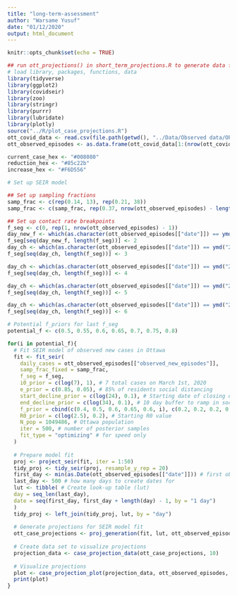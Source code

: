 ```yaml
---
title: "long-term-assessment"
author: "Warsame Yusuf"
date: "01/12/2020"
output: html_document
---
```


```r
knitr::opts_chunk$set(echo = TRUE)
```

```r
## run ott_projections() in short_term_projections.R to generate data for plots
# load library, packages, functions, data
library(tidyverse)
library(ggplot2)
library(covidseir)
library(zoo)
library(stringr)
library(purrr)
library(lubridate)
library(plotly)
source("../R/plot_case_projections.R")
ott_covid_data <- read.csv(file.path(getwd(), "../Data/Observed data/OPH_Observed_COVID_Data.csv"))
ott_observed_episodes <- as.data.frame(ott_covid_data[1:(nrow(ott_covid_data) - 6),])

current_case_hex <- "#008080"
reduction_hex <- "#85c22b"
increase_hex <- "#F6D556"
```

```r
# Set up SEIR model

## Set up sampling fractions
samp_frac <- c(rep(0.14, 13), rep(0.21, 38))
samp_frac <- c(samp_frac, rep(0.37, nrow(ott_observed_episodes) - length(samp_frac)))

## Set up contact rate breakpoints
f_seg <- c(0, rep(1, nrow(ott_observed_episodes) - 1))
day_new_f <- which(as.character(ott_observed_episodes[["date"]]) == ymd("2020-05-19")) # Date of phase 1 reopening
f_seg[seq(day_new_f, length(f_seg))] <- 2
day_ch <- which(as.character(ott_observed_episodes[["date"]]) == ymd("2020-06-12")) # Date of phase 2 reopening
f_seg[seq(day_ch, length(f_seg))] <- 3

day_ch <- which(as.character(ott_observed_episodes[["date"]]) == ymd("2020-07-17")) # Date of phase 3 reopening
f_seg[seq(day_ch, length(f_seg))] <- 4

day_ch <- which(as.character(ott_observed_episodes[["date"]]) == ymd("2020-10-09")) # Date of modified phase 2
f_seg[seq(day_ch, length(f_seg))] <- 5

day_ch <- which(as.character(ott_observed_episodes[["date"]]) == ymd("2020-11-09")) # End date of modified phase 2
f_seg[seq(day_ch, length(f_seg))] <- 6
```

```r
# Potential f_priors for last f_seg
potential_f <- c(0.5, 0.55, 0.6, 0.65, 0.7, 0.75, 0.8)

for(i in potential_f){
  # Fit SEIR model of observed new cases in Ottawa
  fit <- fit_seir(
    daily_cases = ott_observed_episodes[["observed_new_episodes"]],
    samp_frac_fixed = samp_frac, 
    f_seg = f_seg,
    i0_prior = c(log(7), 1), # 7 total cases on March 1st, 2020
    e_prior = c(0.85, 0.05), # 85% of residents social distancing
    start_decline_prior = c(log(24), 0.1), # Starting date of closing of non-essential businesses (March 24th, 2020)
    end_decline_prior = c(log(34), 0.1), # 10 day buffer to ramp in social distancing
    f_prior = cbind(c(0.4, 0.5, 0.6, 0.65, 0.6, i), c(0.2, 0.2, 0.2, 0.2, 0.2, 0.2)),
    R0_prior = c(log(2.5), 0.2), # Starting R0 value
    N_pop = 1049486, # Ottawa population
    iter = 500, # number of posterior samples
    fit_type = "optimizing" # for speed only
  )
  
  # Prepare model fit
  proj <- project_seir(fit, iter = 1:50)
  tidy_proj <- tidy_seir(proj, resample_y_rep = 20)
  first_day <- min(as.Date(ott_observed_episodes[["date"]])) # first observation date
  last_day <- 500 # how many days to create dates for
  lut <- tibble( # Create look-up table (lut)
  day = seq_len(last_day),
  date = seq(first_day, first_day + length(day) - 1, by = "1 day")
  )
  tidy_proj <- left_join(tidy_proj, lut, by = "day")
  
  # Generate projections for SEIR model fit
  ott_case_projections <- proj_generation(fit, lut, ott_observed_episodes, project_to = "2021-01-31",    day_start_reduction = 7, pct_change = 10)
  
  # Create data set to visualize projections
  projection_data <- case_projection_data(ott_case_projections, 10)
  
  # Visualize projections
  plot <- case_projection_plot(projection_data, ott_observed_episodes, current_col = current_case_hex, reduction_col = reduction_hex, increase_col = increase_hex, value_column = "observed_new_episodes", date_column = "date", title = paste("Long-term daily COVID-19 cases in Ottawa, f_prior value:", i), pct_change = 10)
  print(plot)
}
```

